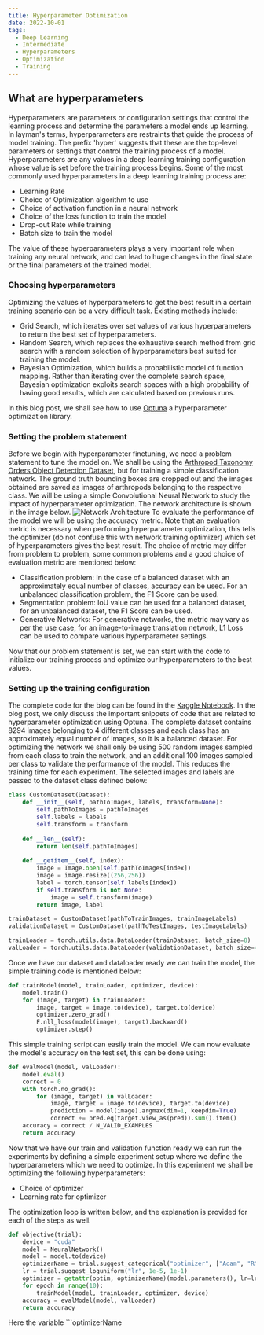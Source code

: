 ```yaml
---
title: Hyperparameter Optimization
date: 2022-10-01
tags:
  - Deep Learning
  - Intermediate
  - Hyperparameters
  - Optimization
  - Training
---
```


## What are hyperparameters
Hyperparameters are parameters or configuration settings that control the learning process and determine the parameters a model ends up learning. In layman's terms, hyperparameters are restraints that guide the process of model training. The prefix 'hyper' suggests that these are the top-level parameters or settings that control the training process of a model. Hyperparameters are any values in a deep learning training configuration whose value is set before the training process begins. Some of the most commonly used hyperparameters in a deep learning training process are:
- Learning Rate
- Choice of Optimization algorithm to use
- Choice of activation function in a neural network
- Choice of the loss function to train the model
- Drop-out Rate while training
- Batch size to train the model

The value of these hyperparameters plays a very important role when training any neural network, and can lead to huge changes in the final state or the final parameters of the trained model.

### Choosing hyperparameters
Optimizing the values of hyperparameters to get the best result in a certain training scenario can be a very difficult task. Existing methods include:
- Grid Search, which iterates over set values of various hyperparameters to return the best set of hyperparameters.
- Random Search, which replaces the exhaustive search method from grid search with a random selection of hyperparameters best suited for training the model.
- Bayesian Optimization, which builds a probabilistic model of function mapping. Rather than iterating over the complete search space, Bayesian optimization exploits search spaces with a high probability of having good results, which are calculated based on previous runs.

In this blog post, we shall see how to use [Optuna](https://optuna.readthedocs.io/en/stable/index.html) a hyperparameter optimization library. 

### Setting the problem statement
Before we begin with hyperparameter finetuning, we need a problem statement to tune the model on.
We shall be using the [Arthropod Taxonomy Orders Object Detection Dataset](https://www.kaggle.com/datasets/mistag/arthropod-taxonomy-orders-object-detection-dataset), but for training a simple classification network. The ground truth bounding boxes are cropped out and the images obtained are saved as images of arthropods belonging to the respective class. We will be using a simple Convolutional Neural Network to study the impact of hyperparameter optimization. The network architecture is shown in the image below.
![Network Architecture](./networkArchitecture.png)
To evaluate the performance of the model we will be using the accuracy metric. Note that an evaluation metric is necessary when performing hyperparameter optimization, this tells the optimizer (do not confuse this with network training optimizer) which set of hyperparameters gives the best result. The choice of metric may differ from problem to problem, some common problems and a good choice of evaluation metric are mentioned below:
- Classification problem: In the case of a balanced dataset with an approximately equal number of classes, accuracy can be used. For an unbalanced classification problem, the F1 Score can be used.
- Segmentation problem: IoU value can be used for a balanced dataset, for an unbalanced dataset, the F1 Score can be used.
- Generative Networks: For generative networks, the metric may vary as per the use case, for an image-to-image translation network, L1 Loss can be used to compare various hyperparameter settings.

Now that our problem statement is set, we can start with the code to initialize our training process and optimize our hyperparameters to the best values.

### Setting up the training configuration
The complete code for the blog can be found in the [Kaggle Notebook](https://www.kaggle.com/code/sheikhazhanmohammed/pytorch-tutorial-the-classification). In the blog post, we only discuss the important snippets of code that are related to hyperparameter optimization using Optuna.
The complete dataset contains 8294 images belonging to 4 different classes and each class has an approximately equal number of images, so it is a balanced dataset. For optimizing the network we shall only be using 500 random images sampled from each class to train the network, and an additional 100 images sampled per class to validate the performance of the model. This reduces the training time for each experiment. The selected images and labels are passed to the dataset class defined below:
```python
class CustomDataset(Dataset):
    def __init__(self, pathToImages, labels, transform=None):
        self.pathToImages = pathToImages
        self.labels = labels
        self.transform = transform
        
    def __len__(self):
        return len(self.pathToImages)
    
    def __getitem__(self, index):
        image = Image.open(self.pathToImages[index])
        image = image.resize((256,256))
        label = torch.tensor(self.labels[index])
        if self.transform is not None:
            image = self.transform(image)
        return image, label

trainDataset = CustomDataset(pathToTrainImages, trainImageLabels)
validationDataset = CustomDataset(pathToTestImages, testImageLabels)

trainLoader = torch.utils.data.DataLoader(trainDataset, batch_size=8)
valLoader = torch.utils.data.DataLoader(validationDataset, batch_size=4)
```
Once we have our dataset and dataloader ready we can train the model, the simple training code is mentioned below:
```python
def trainModel(model, trainLoader, optimizer, device):
    model.train()
    for (image, target) in trainLoader:
        image, target = image.to(device), target.to(device)
        optimizer.zero_grad()
        F.nll_loss(model(image), target).backward()
        optimizer.step()
```
This simple training script can easily train the model. We can now evaluate the model's accuracy on the test set, this can be done using:
```python
def evalModel(model, valLoader):
    model.eval()
    correct = 0
    with torch.no_grad():
        for (image, target) in valLoader:
            image, target = image.to(device), target.to(device)
            prediction = model(image).argmax(dim=1, keepdim=True)
            correct += pred.eq(target.view_as(pred)).sum().item()
    accuracy = correct / N_VALID_EXAMPLES
    return accuracy
```
Now that we have our train and validation function ready we can run the experiments by defining a simple experiment setup where we define the hyperparameters which we need to optimize. In this experiment we shall be optimizing the following hyperparameters:
- Choice of optimizer
- Learning rate for optimizer

The optimization loop is written below, and the explanation is provided for each of the steps as well.
```python
def objective(trial):
    device = "cuda"
    model = NeuralNetwork()
    model = model.to(device)
    optimizerName = trial.suggest_categorical("optimizer", ["Adam", "RMSprop", "SGD"])
    lr = trial.suggest_loguniform("lr", 1e-5, 1e-1)
    optimizer = getattr(optim, optimizerName)(model.parameters(), lr=lr)
    for epoch in range(10):
        trainModel(model, trainLoader, optimizer, device)
    accuracy = evalModel(model, valLoader)
    return accuracy
```
Here the variable ```optimizerName